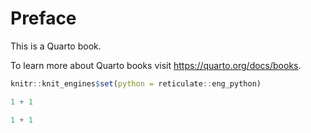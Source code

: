 # Preface {.unnumbered}

This is a Quarto book.

To learn more about Quarto books visit <https://quarto.org/docs/books>.

```r
knitr::knit_engines$set(python = reticulate::eng_python)
```

```r
1 + 1
```

```python
1 + 1
```
